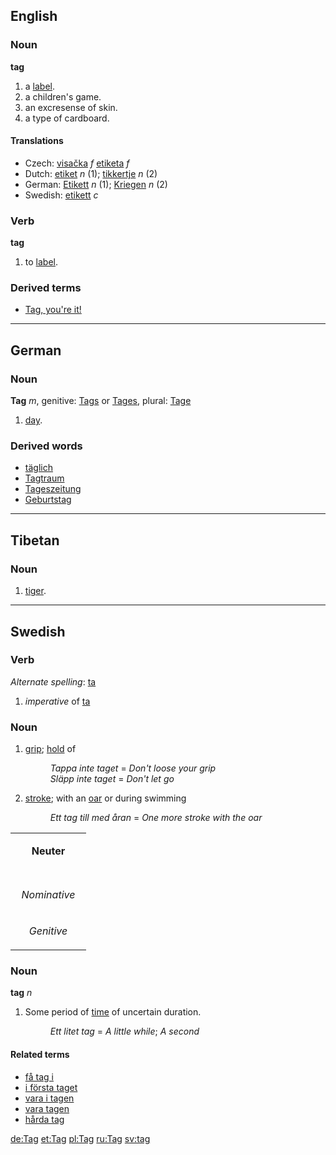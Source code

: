 == English ==
=== Noun ===
'''tag'''

# a [[label]].
# a children's game.
# an excresense of skin.
# a type of cardboard.


====Translations====
*Czech: [[visačka]] ''f'' [[etiketa]] ''f''
*Dutch: [[etiket]] ''n'' (1); [[tikkertje]] ''n'' (2)
*German: [[Etikett]] ''n'' (1); [[Kriegen]] ''n'' (2)
*Swedish: [[etikett]] ''c''

=== Verb ===
'''tag'''

# to [[label]].

=== Derived terms ===
* [[Tag, you're it!]]

----
== German ==
=== Noun ===
'''Tag''' ''m'', genitive: [[Tags]] or [[Tages]], plural: [[Tage]]

# [[day]].

=== Derived words ===
* [[täglich]]
* [[Tagtraum]]
* [[Tageszeitung]]
* [[Geburtstag]]

----
== Tibetan ==
=== Noun ===
# [[tiger]].
----
== Swedish ==
=== Verb ===
''Alternate spelling'': [[ta]]

#''imperative'' of [[ta]]

=== Noun  ===
#[[grip]]; [[hold]] of
#:''Tappa inte taget'' = ''Don't loose your grip''
#:''Släpp inte taget'' = ''Don't let go''
#[[stroke]]; with an [[oar]] or during swimming
#:''Ett tag till med åran'' = ''One more stroke with the oar''

{| border=1 cellspacing=0
| bgcolor="#FFFFF0" colspan=5 align=center | '''Neuter'''
|-
|- bgcolor="#FFFFF0" align=center
! rowspan=2 | 
| colspan=2 width=105| Singular 
| colspan=2 | Plural
|- bgcolor="#FFFFF0" align=center
| width=105 | ''Indefinite'' 
| width=105 | ''Definite'' 
| width=105 |  ''Indefinite'' 
|  width=105 | ''Definite''
|- align=center
| width=105 bgcolor="#FFFFF0" | ''Nominative'' 
| [[tag]]
| [[taget]]
| [[tag]]
| [[tagen]]
|- align=center
| width=105 bgcolor="#FFFFF0" | ''Genitive'' 
| [[tags]]
| [[tagets]]
| [[tags]]
| [[tagens]]
|}

=== Noun ===
'''tag''' ''n''

#Some period of [[time]] of uncertain duration.
#:''Ett litet tag'' = ''A little while''; ''A second''


====Related terms====
*[[få tag i]]
*[[i första taget]]
*[[vara i tagen]]
*[[vara tagen]]
*[[hårda tag]]

[[de:Tag]]
[[et:Tag]]
[[pl:Tag]]
[[ru:Tag]]
[[sv:tag]]